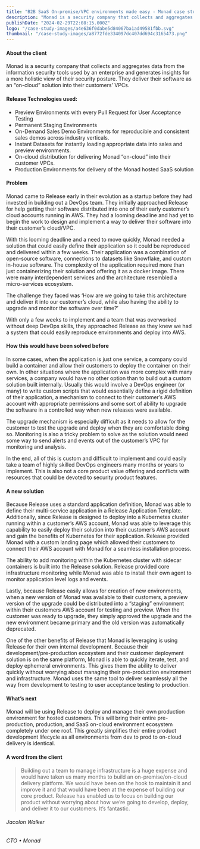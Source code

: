 ```yaml
---
title: "B2B SaaS On-premise/VPC environments made easy - Monad case study"
description: "Monad is a security company that collects and aggregates data from the information security tools used by an enterprise and generates insights for a more holistic view of their security posture. "
publishDate: "2024-02-29T22:08:15.000Z"
logo: "/case-study-images/a4e636f0dabe5d84067ba1ad49581fbb.svg"
thumbnail: "/case-study-images/a8772fde334097dc407dd694c3165473.png"
---
```


#### About the client

Monad is a security company that collects and aggregates data from the information security tools used by an enterprise and generates insights for a more holistic view of their security posture. They deliver their software as an “on-cloud” solution into their customers’ VPCs. 

#### Release Technologies used:**‍**

- Preview Environments with every Pull Request for User Acceptance Testing
- Permanent Staging Environments
- On-Demand Sales Demo Environments for reproducible and consistent sales demos across industry verticals.
- Instant Datasets for instantly loading appropriate data into sales and preview environments.
- On-cloud distribution for delivering Monad “on-cloud” into their customer VPCs.
- Production Environments for delivery of the Monad hosted SaaS solution

#### Problem

Monad came to Release early in their evolution as a startup before they had invested in building out a DevOps team. They initially approached Release for help getting their software distributed into one of their early customer’s cloud accounts running in AWS. They had a looming deadline and had yet to begin the work to design and implement a way to deliver their software into their customer’s cloud/VPC.

With this looming deadline and a need to move quickly, Monad needed a solution that could easily define their application so it could be reproduced and delivered within a few weeks. Their application was a combination of open-source software, connections to datasets like Snowflake, and custom in-house software. The complexity of the application required more than just containerizing their solution and offering it as a docker image. There were many interdependent services and the architecture resembled a micro-services ecosystem. 

The challenge they faced was ‘How are we going to take this architecture and deliver it into our customer’s cloud, while also having the ability to upgrade and monitor the software over time?’

With only a few weeks to implement and a team that was overworked without deep DevOps skills, they approached Release as they knew we had a system that could easily reproduce environments and deploy into AWS.

#### How this would have been solved before

In some cases, when the application is just one service, a company could build a container and allow their customers to deploy the container on their own. In other situations where the application was more complex with many services, a company would have no other option than to build out a custom solution built internally. Usually this would involve a DevOps engineer (or many) to write custom scripts that would essentially define a rigid definition of their application, a mechanism to connect to their customer’s AWS account with appropriate permissions and some sort of ability to upgrade the software in a controlled way when new releases were available. 

The upgrade mechanism is especially difficult as it needs to allow for the customer to test the upgrade and deploy when they are comfortable doing so. Monitoring is also a tricky problem to solve as the solution would need some way to send alerts and events out of the customer’s VPC for monitoring and analysis.

In the end, all of this is custom and difficult to implement and could easily take a team of highly skilled DevOps engineers many months or years to implement. This is also not a core product value offering and conflicts with resources that could be devoted to security product features.

#### A new solution

Because Release uses a standard application definition, Monad was able to define their multi-service application in a Release Application Template. Additionally, since Release is designed to deploy into a Kubernetes cluster running within a customer’s AWS account, Monad was able to leverage this capability to easily deploy their solution into their customer’s AWS account and gain the benefits of Kubernetes for their application. Release provided Monad with a custom landing page which allowed their customers to connect their AWS account with Monad for a seamless installation process. 

The ability to add monitoring within the Kubernetes cluster with sidecar containers is built into the Release solution. Release provided core infrastructure monitoring while Monad was able to install their own agent to monitor application level logs and events.

Lastly, because Release easily allows for creation of new environments, when a new version of Monad was available to their customers, a preview version of the upgrade could be distributed into a “staging” environment within their customers AWS account for testing and preview. When the customer was ready to upgrade, they simply approved the upgrade and the new environment became primary and the old version was automatically deprecated.

One of the other benefits of Release that Monad is leveraging is using Release for their own internal development. Because their development/pre-production ecosystem and their customer deployment solution is on the same platform, Monad is able to quickly iterate, test, and deploy ephemeral environments. This gives them the ability to deliver quickly without worrying about managing their pre-production environment and infrastructure. Monad uses the same tool to deliver seamlessly all the way from development to testing to user acceptance testing to production.

#### What’s next

Monad will be using Release to deploy and manage their own production environment for hosted customers. This will bring their entire pre-production, production, and SaaS on-cloud environment ecosystem completely under one roof. This greatly simplifies their entire product development lifecycle as all environments from dev to prod to on-cloud delivery is identical. 

#### A word from the client

> Building out a team to manage infrastructure is a huge expense and would have taken us many months to build an on-premise/on-cloud delivery platform. We would have been on the hook to maintain it and improve it and that would have been at the expense of building our core product. Release has enabled us to focus on building our product without worrying about how we’re going to develop, deploy, and deliver it to our customers. It’s fantastic.

###### Jacolon Walker

###### CTO • Monad

<CaseStudyCTA />
